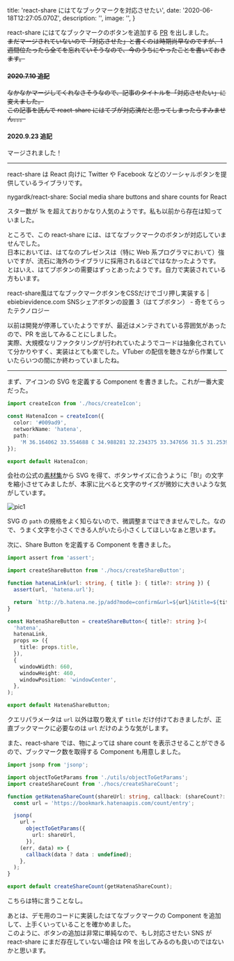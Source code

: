 
  title: 'react-share にはてなブックマークを対応させたい',
  date: '2020-06-18T12:27:05.070Z',
  description: '',
  image: '',
}

react-share にはてなブックマークのボタンを追加する [PR](https://github.com/nygardk/react-share/pull/329) を出しました。  
~~まだマージされていないので「対応させた」と書くのは時期尚早なのですが、1 週間位たったら全てを忘れていそうなので、今のうちにやったことを書いておきます。~~

<Card>
  <h4><s>2020.7.10 追記</s></h4>
  <p><s>なかなかマージしてくれなさそうなので、記事のタイトルを「対応させたい」に変えました。</s>  
  <br/><s>この記事を読んで react-share にはてブが対応済だと思ってしまったらすみません。。。</s></p>
  <h4>2020.9.23 追記</h4>
  <p>マージされました！</p>
</Card>

---

react-share は React 向けに Twitter や Facebook などのソーシャルボタンを提供しているライブラリです。

<Link href="https://github.com/nygardk/react-share" icon color target="_blank">nygardk/react-share: Social media share buttons and share counts for React</Link>

スター数が 1k を超えておりかなり人気のようです。私も以前から存在は知っていました。

ところで、この react-share には、はてなブックマークのボタンが対応していませんでした。  
日本においては、はてなのプレゼンスは（特に Web 系プログラマにおいて）強いですが、流石に海外のライブラリに採用されるほどではなかったようです。  
とはいえ、はてブボタンの需要はずっとあったようです。自力で実装されている方もいます。

<Link href="https://www.ebiebievidence.com/posts/react-share-hatena/" icon color target="_blank">react-share風はてなブックマークボタンをCSSだけでゴリ押し実装する | ebiebievidence.com</Link>


<Link href="https://kiotera-tech.com/use_hatebu_button" icon color target="_blank">SNSシェアボタンの設置 3（はてブボタン） - 奇をてらったテクノロジー</Link>

以前は開発が停滞していたようですが、最近はメンテされている雰囲気があったので、PR を出してみることにしました。  
実際、大規模なリファクタリングが行われていたようでコードは抽象化されていて分かりやすく、実装はとても楽でした。VTuber の配信を聴きながら作業していたらいつの間にか終わっていましたね。

---

まず、アイコンの SVG を定義する Component を書きました。これが一番大変だった。

```ts
import createIcon from './hocs/createIcon';

const HatenaIcon = createIcon({
  color: '#009ad9',
  networkName: 'hatena',
  path:
    'M 36.164062 33.554688 C 34.988281 32.234375 33.347656 31.5 31.253906 31.34375 C 33.125 30.835938 34.476562 30.09375 35.335938 29.09375 C 36.191406 28.09375 36.609375 26.78125 36.609375 25.101562 C 36.628906 23.875 36.332031 22.660156 35.75 21.578125 C 35.160156 20.558594 34.292969 19.71875 33.253906 19.160156 C 32.304688 18.640625 31.175781 18.265625 29.847656 18.042969 C 28.523438 17.824219 26.195312 17.730469 22.867188 17.730469 L 14.769531 17.730469 L 14.769531 47.269531 L 23.113281 47.269531 C 26.46875 47.269531 28.886719 47.15625 30.367188 46.929688 C 31.851562 46.695312 33.085938 46.304688 34.085938 45.773438 C 35.289062 45.148438 36.28125 44.179688 36.933594 42.992188 C 37.597656 41.796875 37.933594 40.402344 37.933594 38.816406 C 37.933594 36.621094 37.347656 34.867188 36.164062 33.554688 Z M 22.257812 24.269531 L 23.984375 24.269531 C 25.988281 24.269531 27.332031 24.496094 28.015625 24.945312 C 28.703125 25.402344 29.042969 26.183594 29.042969 27.285156 C 29.042969 28.390625 28.664062 29.105469 27.9375 29.550781 C 27.210938 29.992188 25.84375 30.199219 23.855469 30.199219 L 22.257812 30.199219 Z M 29.121094 41.210938 C 28.328125 41.691406 26.976562 41.925781 25.078125 41.925781 L 22.257812 41.925781 L 22.257812 35.488281 L 25.195312 35.488281 C 27.144531 35.488281 28.496094 35.738281 29.210938 36.230469 C 29.925781 36.726562 30.304688 37.582031 30.304688 38.832031 C 30.304688 40.078125 29.914062 40.742188 29.105469 41.222656 Z M 29.121094 41.210938 M 46.488281 39.792969 C 44.421875 39.792969 42.742188 41.46875 42.742188 43.535156 C 42.742188 45.605469 44.421875 47.28125 46.488281 47.28125 C 48.554688 47.28125 50.230469 45.605469 50.230469 43.535156 C 50.230469 41.46875 48.554688 39.792969 46.488281 39.792969 Z M 46.488281 39.792969 M 43.238281 17.730469 L 49.738281 17.730469 L 49.738281 37.429688 L 43.238281 37.429688 Z M 43.238281 17.730469 ',
});

export default HatenaIcon;
```

会社の公式の[素材集](https://hatenacorp.jp/press/resource)から SVG を得て、ボタンサイズに合うように「B!」の文字を縮小させてみましたが、本家に比べると文字のサイズが微妙に大きいような気がしています。

<Display shadow caption="実装したボタン（右端）。B! の文字が大きい">
  <img src="/20200618/demo.png" alt="pic1" title="文字が大きい" />
</Display>

SVG の `path` の規格をよく知らないので、微調整まではできませんでした。なので、うまく文字を小さくできる人がいたら小さくしてほしいなぁと思います。

次に、Share Button を定義する Component を書きました。

```ts
import assert from 'assert';

import createShareButton from './hocs/createShareButton';

function hatenaLink(url: string, { title }: { title?: string }) {
  assert(url, 'hatena.url');

  return `http://b.hatena.ne.jp/add?mode=confirm&url=${url}&title=${title}`;
}

const HatenaShareButton = createShareButton<{ title?: string }>(
  'hatena',
  hatenaLink,
  props => ({
    title: props.title,
  }),
  {
    windowWidth: 660,
    windowHeight: 460,
    windowPosition: 'windowCenter',
  },
);

export default HatenaShareButton;
```

クエリパラメータは `url` 以外は取り敢えず `title` だけ付けておきましたが、正直ブックマークに必要なのは `url` だけのような気がします。

また、react-share では、物によっては share count を表示させることができるので、ブックマーク数を取得する Component も用意しました。

```ts 
import jsonp from 'jsonp';

import objectToGetParams from './utils/objectToGetParams';
import createShareCount from './hocs/createShareCount';

function getHatenaShareCount(shareUrl: string, callback: (shareCount?: number) => void) {
  const url = 'https://bookmark.hatenaapis.com/count/entry';

  jsonp(
    url +
      objectToGetParams({
        url: shareUrl,
      }),
    (err, data) => {
      callback(data ? data : undefined);
    },
  );
}

export default createShareCount(getHatenaShareCount);
```

こちらは特に言うことなし。

あとは、デモ用のコードに実装したはてなブックマークの Component を追加して、上手くいっていることを確かめました。  
このように、ボタンの追加は非常に単純なので、もし対応させたい SNS が react-share にまだ存在していない場合は PR を出してみるのも良いのではないかと思います。










